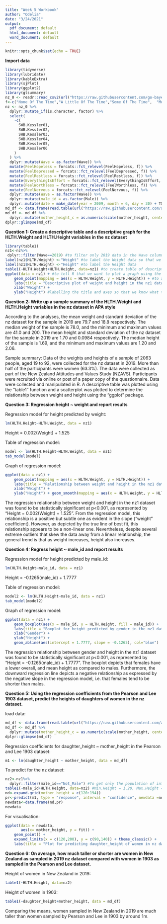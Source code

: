 ```yaml
---
title: "Week 5 Workbook"
author: "Odelia"
date: "3/24/2021"
output:
  pdf_document: default
  html_document: default
  word_document: default
---
```


```r
knitr::opts_chunk$set(echo = TRUE)
```

**Import data**

```r
library(tidyverse)
library(lubridate)
library(kableExtra)
library(sjPlot)
library(ggplot2)
library(gtsummary)
nz_0 <- readr::read_csv2(url("https://raw.githubusercontent.com/go-bayes/psych-447/main/data/nz/nz.csv"))
f<-c("None Of The Time","A Little Of The Time","Some Of The Time",  "Most Of The Time", "All Of The Time")
nz <- nz_0 %>%
  dplyr::mutate_if(is.character, factor) %>%
  select(
    -c(
      SWB.Kessler01,
      SWB.Kessler02,
      SWB.Kessler03,
      SWB.Kessler04,
      SWB.Kessler05,
      SWB.Kessler06
    )
  ) %>%
  dplyr::mutate(Wave = as.factor(Wave)) %>%
  mutate(FeelHopeless = forcats::fct_relevel(FeelHopeless, f)) %>%
  mutate(FeelDepressed = forcats::fct_relevel(FeelDepressed, f)) %>%
  mutate(FeelRestless = forcats::fct_relevel(FeelRestless, f)) %>%
  mutate(EverythingIsEffort = forcats::fct_relevel(EverythingIsEffort, f)) %>%
  mutate(FeelWorthless = forcats::fct_relevel(FeelWorthless, f)) %>%
  mutate(FeelNervous = forcats::fct_relevel(FeelNervous, f)) %>%
  dplyr::mutate(Wave = as.factor(Wave)) %>%
  dplyr::mutate(male_id = as.factor(Male)) %>%
  dplyr::mutate(date = make_date(year = 2009, month = 6, day = 30) + TSCORE)
md_df <- data.frame(read.table(url("https://raw.githubusercontent.com/avehtari/ROS-Examples/master/PearsonLee/data/MotherDaughterHeights.txt"), header=TRUE))
md_df <- md_df %>%
  dplyr::mutate(mother_height_c = as.numeric(scale(mother_height, center = TRUE, scale = FALSE)))
dplyr::glimpse(md_df)
```

**Question 1: Create a descriptive table and a descriptive graph for the HLTH.Weight and HLTH.Height variables in the nz dataset**

```r
library(table1)
nz1<-nz%>%
 dplyr::filter(Wave==2019) #to filter only 2019 data in the Wave column so that only 2019 data will be examined in the following work
label(nz1$HLTH.Weight) <-"Weight" #to label the Weight data so that we know what the values represent
label(nz1$HLTH.Height) <-"Height" #to label the Height data
table1(~HLTH.Weight+HLTH.Height, data=nz1) #to create table of descriptive stats for weight and height data so that some basic information about weight and height is known
ggplot(data = nz1) + #to tell R that we want to plot a graph using the nz1 dataset
    geom_point(mapping = aes(x = HLTH.Weight, y = HLTH.Height)) + #to add the layer of a scatterplot and indicating weight to be the x-axis and height on the y-axis (descriptive graph of 2 continuous variables is a scatterplot)
    labs(title = "Descriptive plot of weight and height in the nz1 dataset") + 
    xlab("Weight") + 
    ylab("Height") #labelling the title and axes so that we know what the graph is about
```

**Question 2: Write up a sample summary of the HLTH.Weight and HLTH.Height variables in the nz dataset in APA style**

According to the analyses, the mean weight and standard deviation of the nz dataset for the sample in 2019 are 79.7 and 18.8 respectively. The median weight of the sample is 78.0, and the minimum and maximum values are 41.0 and 200. The mean height and standard deviation of the nz dataset for the sample in 2019 are 1.70 and 0.0984 respectively. The median height of the sample is 1.69, and the minimum and maximum values are 1.20 and 2.06. 

Sample summary: 
      Data of the weights and heights of a sample of 2063 people, aged 19 to 92, were collected for the nz dataset in 2019. More than half of the participants were women (63.3%). The data were collected as part of the New Zealand Attitudes and Values Study (NZAVS). Participants were recruited via online or post of a paper copy of the questionnaire. Data were collected and manipulated in R. A descriptive table was plotted using the “table1” function and a scatterplot was plotted to determine the relationship between weight and height using the “ggplot” package.

**Question 3: Regression height ~ weight and report results**

Regression model for height predicted by weight:
```r
lm(HLTH.Height~HLTH.Weight, data = nz1)
```
Height = 0.002(Weight) + 1.525

Table of regression model:
```r
model <- lm(HLTH.Height~HLTH.Weight, data = nz1)
tab_model(model)
```

Graph of regression model:
```r
ggplot(data = nz1) + 
    geom_point(mapping = aes(x = HLTH.Weight, y = HLTH.Height)) +
    labs(title = "Relationship between weight and height in the nz1 dataset") + 
    xlab("Weight") + 
    ylab("Height") + geom_smooth(mapping = aes(x = HLTH.Weight, y = HLTH.Height), se = FALSE)
```

The regression relationship between weight and height in the nz1 dataset was found to be statistically significant at p<0.001, as represented by "Height = 0.002(Weight) + 1.525". From the regression model, this relationship is a positive but subtle one as evident in the slope ("weight" coefficient). However, as depicted by the true line of best fit, this relationship appears to be a non-linear one. Nevertheless, despite several extreme outliers that skew the data away from a linear relationship, the general trend is that as weight increases, height also increases.

**Question 4: Regress height ~ male_id and report results**

Regression model for height predicted by male_id:
```r
lm(HLTH.Height~male_id, data = nz1)
```
Height = -0.1265(male_id) + 1.7777

Table of regression model:
```r
model2 <- lm(HLTH.Height~male_id, data = nz1)
tab_model(model2)
```

Graph of regression model:
```r
ggplot(data = nz1) +
    geom_boxplot(aes(x = male_id, y = HLTH.Height, fill = male_id)) +
    labs(title = "Boxplot for height predicted by gender in the nz1 dataset") +
    xlab("Gender") +
    ylab("Height") +
    geom_abline(aes(intercept = 1.7777, slope = -0.1265), col="blue")
```

The regression relationship between gender and height in the nz1 dataset was found to be statistically significant at p<0.001, as represented by "Height = -0.1265(male_id) + 1.7777". The boxplot depicts that females have a lower overall, and mean height as compared to males. Furthermore, the downward regression line depicts a negative relationship as expressed by the negative slope in the regression model, i.e. that females tend to be shorter than males. 

**Question 5: Using the regression coefficients from the Pearson and Lee 1903 dataset, predict the heights of daughters of women in the nz dataset.**

load data:
```r
md_df <- data.frame(read.table(url("https://raw.githubusercontent.com/avehtari/ROS-Examples/master/PearsonLee/data/MotherDaughterHeights.txt"), header=TRUE))
md_df <- md_df %>%
  dplyr::mutate(mother_height_c = as.numeric(scale(mother_height, center = TRUE, scale = FALSE)))
dplyr::glimpse(md_df)
```

Regression coefficients for daughter_height ~ mother_height in the Pearson and Lee 1903 dataset:
```r
m1 <- lm(daughter_height ~ mother_height, data = md_df)
```

To predict for the nz dataset:
```r
nz2<-nz1%>%
  dplyr::filter(male_id=="Not_Male") #To get only the population of interest -> women
table1(~male_id+HLTH.Height, data=nz2) #Min.Height = 1.20, Max.Height = 1.94
nd<-expand.grid(mother_height = c(120:194))
pr<-predict(m1, type = "response", interval = "confidence", newdata =nd)
newdata<-data.frame(nd,pr)
newdata
```

For visualisation:
```r
ggplot(data = newdata, 
       aes(x= mother_height, y = fit)) + 
    geom_point() + 
    expand_limits(x = c(120,200), y = c(90,140)) + theme_classic() + 
    labs(title = "Plot for predicting daughter_height of women in nz dataset")
```

**Question 6: On average, how much taller or shorter are women in New Zealand as sampled in 2019 nz dataset compared with women in 1903 as sampled in the Pearson and Lee dataset.**

Height of women in New Zealand in 2019:
```r
table1(~HLTH.Height, data=nz2)
```
Height of women in 1903:
```r
table1(~daughter_height+mother_height, data = md_df)
```

Comparing the means, women sampled in New Zealand in 2019 are much taller than women sampled by Pearson and Lee in 1903 by around 1m.
